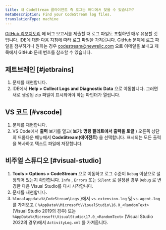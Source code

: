 ```yaml
---
title: 내 CodeStream 클라이언트 측 로그는 어디에서 찾을 수 있습니까?
metaDescription: Find your CodeStream log files.
translationType: machine
---
```


[GitHub 리포지토리](https://github.com/TeamCodeStream/CodeStream/issues) 에 버그 보고서를 제출할 때 로그 파일도 포함하면 매우 유용할 것입니다. IDE에 대한 다음 지침에 따라 로그 파일을 가져옵니다. GitHub 문제에 로그 파일을 첨부하거나 원하는 경우 [codestream@newrelic.com](mailto:codestream@newrelic.com) 으로 이메일을 보내고 제목에서 GitHub 문제 번호를 참조할 수 있습니다.

## 제트브레인 [#jetbrains]

1. 문제를 재현합니다.
2. IDE에서 **Help > Collect Logs and Diagnostic Data** 으로 이동합니다. 그러면 새로 생성된 zip 파일이 표시되어야 하는 파인더가 열립니다.

## VS 코드 [#vscode]

1. 문제를 재현합니다.
2. VS Code에서 **출력** 보기를 열고( **보기: 명령 팔레트에서 출력을 토글** ) 오른쪽 상단의 드롭다운 메뉴에서 **CodeStream(에이전트)** 을 선택합니다. 표시되는 모든 출력을 복사하고 텍스트 파일에 저장합니다.

## 비주얼 스튜디오 [#visual-studio]

1. **Tools > Options > CodeStream** 으로 이동하고 로그 수준이 `Debug` 이상으로 설정되어 있는지 확인합니다. `Info` , `Errors` 또는 `Silent` 로 설정된 경우 `Debug` 로 변경한 다음 Visual Studio를 다시 시작합니다.
2. 문제를 재현합니다.
3. `%localappdata%\CodeStream\Logs` }에서 `vs-extension.log` 및 `vs-agent.log` 를 가져오고 &#x7B; `%AppData%\Microsoft\VisualStudio\16.0_<RandomText>` (Visual Studio 2019의 경우) 또는 `%AppData%\Microsoft\VisualStudio\17.0_<RandomText>` (Visual Studio 2022의 경우)에서 `ActivityLog.xml` 를 가져옵니다.
